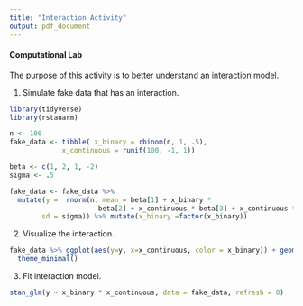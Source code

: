 ```yaml
---
title: "Interaction Activity"
output: pdf_document
---
```


#### Computational Lab

The purpose of this activity is to better understand an interaction model.

1. Simulate fake data that has an interaction.
```r
library(tidyverse)
library(rstanarm)
```


```r
n <- 100
fake_data <- tibble( x_binary = rbinom(n, 1, .5), 
             x_continuous = runif(100, -1, 1))

beta <- c(1, 2, 1, -2)
sigma <- .5

fake_data <- fake_data %>% 
  mutate(y =  rnorm(n, mean = beta[1] + x_binary * 
                      beta[2] + x_continuous * beta[3] + x_continuous * x_binary * beta[4], 
        sd = sigma)) %>% mutate(x_binary =factor(x_binary))
```


2. Visualize the interaction.

```r
fake_data %>% ggplot(aes(y=y, x=x_continuous, color = x_binary)) + geom_point() + geom_smooth(method = 'lm', se=F) +
  theme_minimal()
```


3. Fit interaction model.

```r
stan_glm(y ~ x_binary * x_continuous, data = fake_data, refresh = 0)
```

